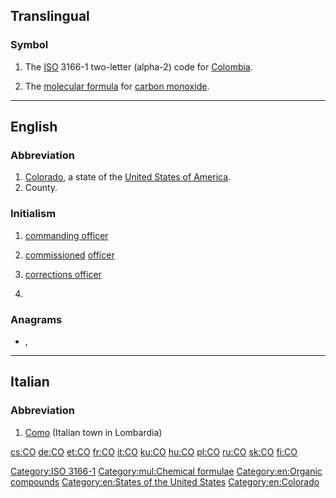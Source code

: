 {{also|Appendix:Variations of "co"}}
==Translingual==

===Symbol===
{{head|mul|symbol}}

# The [[ISO]] 3166-1 two-letter (alpha-2) code for [[Colombia]].
# {{label|mul|chemistry}} The [[molecular formula]] for [[carbon monoxide]].

[[Category:ISO 3166-1]]
[[Category:mul:Chemical formulae]]

----

==English==

===Abbreviation===
{{rfc-header|Abbreviation}}
{{head|en|abbreviation}}

# [[Colorado]], a state of the [[United States of America]].
# County.

===Initialism===
{{rfc-header|Initialism}}
{{head|en|initialism}}

# {{label|en|military}} [[commanding officer]]
# {{label|en|military}} [[commission]]ed [[officer]]
# {{label|en|US|law enforcement}} [[corrections officer]]
# {{label|en|geology}} {{initialism of|[[Common-Offset method]]|lang=en}}

===Anagrams===
* {{l|en|Oc}}, {{l|en|OC}}

[[Category:en:Organic compounds]]
[[Category:en:States of the United States]]
[[Category:en:Colorado]]

----

==Italian==

===Abbreviation===
{{rfc-header|Abbreviation}}
{{head|it|abbreviation}}

# [[Como]] (Italian town in Lombardia)

[[cs:CO]]
[[de:CO]]
[[et:CO]]
[[fr:CO]]
[[it:CO]]
[[ku:CO]]
[[hu:CO]]
[[pl:CO]]
[[ru:CO]]
[[sk:CO]]
[[fi:CO]]